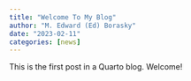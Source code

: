 ```yaml
---
title: "Welcome To My Blog"
author: "M. Edward (Ed) Borasky"
date: "2023-02-11"
categories: [news]
---
```


This is the first post in a Quarto blog. Welcome!
